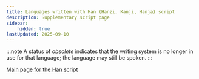 ```yaml
---
title: Languages written with Han (Hanzi, Kanji, Hanja) script
description: Supplementary script page
sidebar:
    hidden: true
lastUpdated: 2025-09-10
---
```



:::note
A status of _obsolete_ indicates that the writing system is no longer in use for that language; the language may still be spoken.
:::

<WsList script='Hani' />

[Main page for the Han script](/scrlang/scripts/hani)

